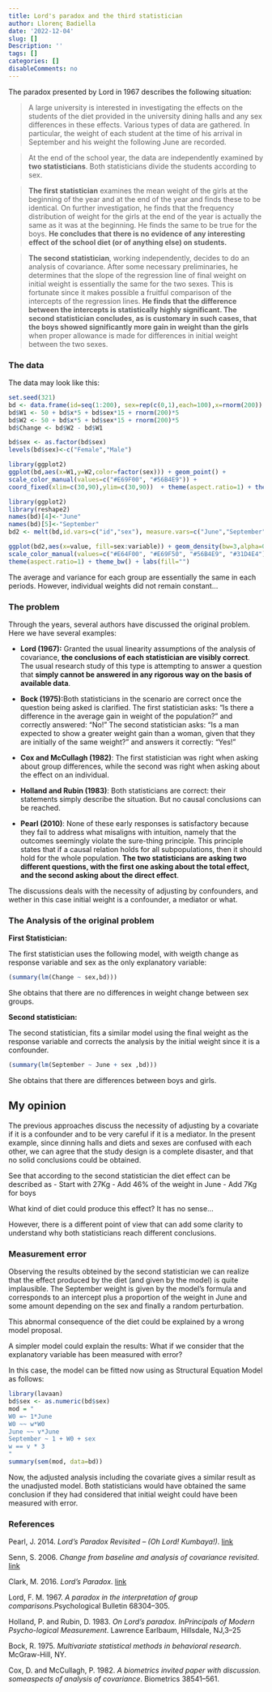 ```yaml
---
title: Lord's paradox and the third statistician
author: Llorenç Badiella
date: '2022-12-04'
slug: []
Description: ''
tags: []
categories: []
disableComments: no
---
```




The paradox presented by Lord in 1967 describes the following situation:

> A large university is interested in investigating the effects on the students of the diet provided in the university dining halls and any sex differences in these effects. Various types of data are gathered. In particular, the weight of each student at the time of his arrival in September and his weight the following June are recorded. 

> At the end of the school year, the data are independently examined by **two statisticians**. Both statisticians divide the students according to sex.

> **The first statistician** examines the mean weight of the girls at the beginning of the year and at the end of the year and finds these to be identical. On further investigation, he finds that the frequency distribution of weight for the girls at the end of the year is actually the same as it was at the beginning. He finds the same to be true for the boys.  **He concludes that there is no evidence of any interesting effect of the school diet (or of anything else) on students.** 

> **The second statistician**, working independently, decides to do an analysis of covariance. After some necessary preliminaries, he determines that the slope of the regression line of final weight on initial weight is essentially the same for the two sexes. This is fortunate since it makes possible a fruitful comparison of the intercepts of the regression lines. **He finds that the difference between the intercepts is statistically highly significant. The second statistician concludes, as is customary in such cases, that the boys showed significantly more gain in weight than the girls** when proper allowance is made for differences in initial weight between the two sexes. 

### The data

The data may look like this:

```r
set.seed(321)
bd <- data.frame(id=seq(1:200), sex=rep(c(0,1),each=100),x=rnorm(200))
bd$W1 <- 50 + bd$x*5 + bd$sex*15 + rnorm(200)*5
bd$W2 <- 50 + bd$x*5 + bd$sex*15 + rnorm(200)*5
bd$Change <- bd$W2 - bd$W1

bd$sex <- as.factor(bd$sex)
levels(bd$sex)<-c("Female","Male")
```

```r
library(ggplot2)
ggplot(bd,aes(x=W1,y=W2,color=factor(sex))) + geom_point() +
scale_color_manual(values=c("#E69F00", "#56B4E9")) +
coord_fixed(xlim=c(30,90),ylim=c(30,90))  + theme(aspect.ratio=1) + theme_bw() + labs(x="Weight June",y="Weight September",color="Sex")
```


```r
library(ggplot2)
library(reshape2)
names(bd)[4]<-"June"
names(bd)[5]<-"September"
bd2 <- melt(bd,id.vars=c("id","sex"), measure.vars=c("June","September"))

ggplot(bd2,aes(x=value, fill=sex:variable)) + geom_density(bw=3,alpha=0.3)+
scale_color_manual(values=c("#E64F00", "#E69F50", "#56B4E9", "#31D4E4")) +
theme(aspect.ratio=1) + theme_bw() + labs(fill="")
```

The average and variance for each group are essentially the same in each periods. However, individual weights did not remain constant...


### The problem


Through the years, several authors have discussed the original problem. Here we have several examples:

- **Lord (1967):** Granted the usual linearity assumptions of the analysis of covariance, **the conclusions of each statistician are visibly correct**. The usual research study of this type is attempting to answer a question that **simply cannot be answered in any rigorous way on the basis of available data**.

 - **Bock (1975):**Both statisticians in the scenario are correct once the question being asked is clarified. The first statistician asks: “Is there a difference in the average gain in weight of the population?” and correctly answered: “No!” The second statistician asks: “Is a man expected to show a greater weight gain than a woman, given that they are initially of the same weight?” and answers it correctly: “Yes!”

- **Cox and McCullagh (1982)**: The first statistician was right when asking about group differences, while the second was right when asking about the effect on an individual.

- **Holland and Rubin (1983)**: Both statisticians are correct: their statements simply describe the situation. But no causal conclusions can be reached. 

- **Pearl (2010)**: None of these early responses is satisfactory because they fail to address what misaligns with intuition, namely that the outcomes seemingly violate the sure-thing principle. This principle states that if a causal relation holds for all subpopulations, then it should hold for the whole population. **The two statisticians are asking two different questions, with the first one asking about the total effect, and the second asking about the direct effect**. 

The discussions deals with the necessity of adjusting by confounders, and wether in this case initial weight is a confounder, a mediator or what. 


### The Analysis of the original problem

**First Statistician:**

The first statistician uses the following model, with weigth change as response variable and sex as the only explanatory variable:

```r
(summary(lm(Change ~ sex,bd))) 
```
She obtains that there are no differences in weight change between sex groups.

**Second statistician:**

The second statistician, fits a similar model using the final weight as the response variable and corrects the analysis by the initial weight since it is a confounder.

```r
(summary(lm(September ~ June + sex ,bd))) 
```

She obtains that there are differences between boys and girls.


## My opinion

The previous approaches discuss the necessity of adjusting by a covariate if it is a confounder and to be very careful if it is a mediator. In the present example, since dinning halls and diets and sexes are confused with each other, we can agree that the study design is a complete disaster, and that no solid conclusions could be obtained.

See that according to the second statistician the diet effect can be described as 
 - Start with 27Kg 
 - Add 46% of the weight in June 
 - Add 7Kg for boys  

What kind of diet could produce this effect? It has no sense...

However, there is a different point of view that can add some clarity to understand why both statisticians reach different conclusions.


### Measurement error

Observing the results obteined by the second statistician we can realize that the effect produced by the diet (and given by the model) is quite implausible. The September weight is given by the model's formula and corresponds to an intercept plus a proportion of the weight in June and some amount depending on the sex and finally a random perturbation.   

This abnormal consequence of the diet could be explained by a wrong model proposal.

A simpler model could explain the results: What if we consider that the explanatory variable has been measured with error?

In this case, the model can be fitted now using as Structural Equation Model as follows:

```r
library(lavaan)
bd$sex <- as.numeric(bd$sex)
mod = "
W0 =~ 1*June 
W0 ~~ w*W0
June ~~ v*June
September ~ 1 + W0 + sex
w == v * 3
"
summary(sem(mod, data=bd))

```

Now, the adjusted analysis including the covariate gives a similar result as the unadjusted model. Both statisticians would have obtained the same conclusion if they had considered that initial weight could have been measured with error.



### References

Pearl, J. 2014. *Lord's Paradox Revisited -- (Oh Lord! Kumbaya!)*. [link](http://ftp.cs.ucla.edu/pub/stat_ser/r436.pdf)

Senn, S. 2006. *Change from baseline and analysis of covariance revisited*. [link](http://onlinelibrary.wiley.com/doi/10.1002/sim.2682/pdf)

Clark, M. 2016. *Lord’s Paradox*. [link](https://github.com/m-clark/lords-paradox)

Lord, F. M. 1967. *A paradox in the interpretation of group comparisons*.Psychological Bulletin 68304–305.

Holland, P. and Rubin, D. 1983. *On Lord’s paradox. InPrincipals of Modern Psycho-logical Measurement*. Lawrence Earlbaum, Hillsdale, NJ,3–25

Bock, R. 1975. *Multivariate statistical methods in behavioral research*. McGraw-Hill, NY.

Cox, D. and McCullagh, P. 1982. *A biometrics invited paper with discussion. someaspects of analysis of covariance*. Biometrics 38541–561.

